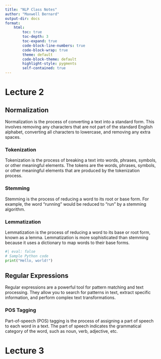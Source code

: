 ```yaml
---
title: "NLP Class Notes"
author: "Maxwell Bernard"
output-dir: docs
format:
    html:
        toc: true
        toc-depth: 3
        toc-expand: true
        code-block-line-numbers: true
        code-block-wrap: true
        theme: default
        code-block-theme: default
        highlight-style: pygments
        self-contained: true
---
```


# Lecture 2

## Normalization

Normalization is the process of converting a text into a standard form. This involves removing any characters that are not part of the standard English alphabet, converting all characters to lowercase, and removing any extra spaces.

### Tokenization

Tokenization is the process of breaking a text into words, phrases, symbols, or other meaningful elements. The tokens are the words, phrases, symbols, or other meaningful elements that are produced by the tokenization process.

### Stemming

Stemming is the process of reducing a word to its root or base form. For example, the word "running" would be reduced to "run" by a stemming algorithm.

### Lemmatization

Lemmatization is the process of reducing a word to its base or root form, known as a lemma. Lemmatization is more sophisticated than stemming because it uses a dictionary to map words to their base forms.


```python
#| eval: false
# Sample Python code
print("Hello, world!")
```


## Regular Expressions

Regular expressions are a powerful tool for pattern matching and text processing. They allow you to search for patterns in text, extract specific information, and perform complex text transformations.

### POS Tagging

Part-of-speech (POS) tagging is the process of assigning a part of speech to each word in a text. The part of speech indicates the grammatical category of the word, such as noun, verb, adjective, etc.

# Lecture 3